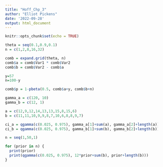```yaml
---
title: "Hoff_Chp_3"
author: "Elliot Pickens"
date: '2022-09-28'
output: html_document
---
```


```r
knitr::opts_chunk$set(echo = TRUE)
```



```r
theta = seq(0.1,0.9,0.1)
n = c(1,2,8,16,32)

comb = expand.grid(theta, n)
comb$a = comb$Var1 * comb$Var2
comb$b = comb$Var2 - comb$a

y=57
n=100-y

comb$p = 1-pbeta(0.5, comb$a+y, comb$b+n)
```

```r
gamma_a = c(120, 10)
gamma_b = c(12, 1)

a = c(12,9,12,14,13,13,15,8,15,6)
b = c(11,11,10,9,9,8,7,10,6,8,8,9,7)

ci_a = qgamma(c(0.025, 0.975), gamma_a[1]+sum(a), gamma_a[2]+length(a))
ci_b = qgamma(c(0.025, 0.975), gamma_b[1]+sum(b), gamma_b[2]+length(b))

n = seq(1,50,1)

for (prior in n) {
  print(prior)
  print(qgamma(c(0.025, 0.975), 12*prior+sum(b), prior+length(b)))
}
```

 
 